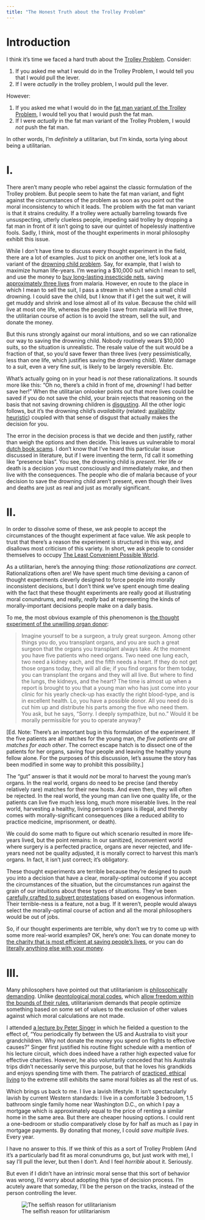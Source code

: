 ```yaml
---
title: "The Honest Truth about the Trolley Problem"
---
```


# Introduction

I think it’s time we faced a hard truth about the [Trolley Problem](https://en.wikipedia.org/wiki/Trolley_problem). Consider:

1.  If you asked me what I would do in the Trolley Problem, I would tell you that I would pull the lever.
2.  If I were _actually_ in the trolley problem, I would pull the lever.

However:

1.  If you asked me what I would do in the [fat man variant of the Trolley Problem](https://en.wikipedia.org/wiki/Trolley_problem%23The_fat_man), I would tell you that I would push the fat man.
2.  If I were _actually_ in the fat man variant of the Trolley Problem, I would _not_ push the fat man.

In other words, I’m _definitely_ a utilitarian, but I’m kinda, sorta lying about being a utilitarian.

# I.

There aren’t many people who rebel against the classic formulation of the Trolley problem. But people seem to hate the fat man variant, and fight against the circumstances of the problem as soon as you point out the moral inconsistency to which it leads. The problem with the fat man variant is that it strains credulity. If a trolley were actually barreling towards five unsuspecting, utterly clueless people, impeding said trolley by dropping a fat man in front of it isn’t going to save our quintet of hopelessly inattentive fools. Sadly, I think, most of the thought experiments in moral philosophy exhibit this issue.

While I don’t have time to discuss every thought experiment in the field, there are a lot of examples. Just to pick on another one, let’s look at a variant of the [drowning child problem](http://www.utilitarian.net/singer/by/199704--.htm). Say, for example, that I wish to maximize human life-years. I’m wearing a $10,000 suit which I mean to sell, and use the money to [buy long-lasting insecticide nets](https://www.againstmalaria.com/), saving [approximately three lives](http://www.givewell.org/international/top-charities/amf%23Costperlifesaved) from malaria. However, en route to the place in which I mean to sell the suit, I pass a stream in which I see a small child drowning. I could save the child, but I know that if I get the suit wet, it will get muddy and shrink and lose almost all of its value. Because the child will live at most one life, whereas the people I save from malaria will live three, the utilitarian course of action is to avoid the stream, sell the suit, and donate the money.

But this runs strongly against our moral intuitions, and so we can rationalize our way to saving the drowning child. Nobody routinely wears $10,000 suits, so the situation is unrealistic. The resale value of the suit would be a fraction of that, so you’d save fewer than three lives (very pessimistically, less than one life, which justifies saving the drowning child). Water damage to a suit, even a very fine suit, is likely to be largely reversible. Etc.

What’s actually going on in your head is _not_ these rationalizations. It sounds more like this: “Oh no, there’s a child in front of me, _drowning!_ I had better save her!” When the utilitarian onlooker points out that more lives could be saved if you do not save the child, your brain rejects that reasoning on the basis that not saving drowning children is [disgusting](https://en.wikipedia.org/wiki/Disgust%23Morality). All the other logic follows, but it’s the drowning child’s _availability_ (related: [availability heuristic](https://en.wikipedia.org/wiki/Availability_heuristic)) coupled with that sense of disgust that actually makes the decision for you.

The error in the decision process is that we decide and then justify, rather than weigh the options and then decide. This leaves us vulnerable to moral [dutch book scams](https://en.wikipedia.org/wiki/Money_pump). I don’t know that I’ve heard this particular issue discussed in literature, but if I were inventing the term, I’d call it something like “presence bias”. You see, the drowning child is _present_. Her life or death is a decision _you_ must consciously and immediately make, and then live with the consequences. The people who die of malaria because of your decision to save the drowning child aren’t present, even though their lives and deaths are just as real and just as morally significant.

# II.

In order to dissolve some of these, we ask people to accept the circumstances of the thought experiment at face value. We ask people to trust that there’s a reason the experiment is structured in this way, and disallows most criticism of this variety. In short, we ask people to consider themselves to occupy [The Least Convenient Possible World](http://lesswrong.com/lw/2k/the_least_convenient_possible_world/).

As a utilitarian, here’s the annoying thing: _those rationalizations are correct_. Rationalizations often are! We have spent much time devising a canon of thought experiments cleverly designed to force people into morally inconsistent decisions, but I don’t think we’ve spent enough time dealing with the fact that these thought experiments are really good at illustrating moral conundrums, and really, _really_ bad at representing the kinds of morally-important decisions people make on a daily basis.

To me, the most obvious example of this phenomenon is [the thought experiment of the unwilling organ donor](http://philosophyfaculty.ucsd.edu/faculty/rarneson/Courses/thomsonTROLLEY.pdf):

> Imagine yourself to be a surgeon, a truly great surgeon. Among other things you do, you transplant organs, and you are such a great surgeon that the organs you transplant always take. At the moment you have five patients who need organs. Two need one lung each, two need a kidney each, and the fifth needs a heart. If they do not get those organs today, they will all die; if you find organs for them today, you can transplant the organs and they will all live. But where to find the lungs, the kidneys, and the heart? The time is almost up when a report is brought to you that a young man who has just come into your clinic for his yearly check-up has exactly the right blood-type, and is in excellent health. Lo, you have a possible donor. All you need do is cut him up and distribute his parts among the five who need them. You ask, but he says, “Sorry. I deeply sympathize, but no.” Would it be morally permissible for you to operate anyway?

[Ed. Note: There’s an important bug in this formulation of the experiment. If the five patients are all matches for the young man, _the five patients are all matches for each other_. The correct escape hatch is to dissect one of the patients for her organs, saving four people and leaving the healthy young fellow alone. For the purposes of this discussion, let’s assume the story has been modified in some way to prohibit this possibility.]

The "gut" answer is that it would _not_ be moral to harvest the young man’s organs. In the real world, organs do need to be precise (and thereby relatively rare) matches for their new hosts. And even then, they will often be rejected. In the real world, the young man can live one quality life, or the patients can live five much less long, much more miserable lives. In the real world, harvesting a healthy, living person’s organs is illegal, and thereby comes with morally-significant consequences (like a reduced ability to practice medicine, imprisonment, or death).

We could do some math to figure out which scenario resulted in more life-years lived, but the point remains: In our sanitized, inconvenient world where surgery is a perfected practice, organs are never rejected, and life-years need not be quality adjusted, it is morally correct to harvest this man’s organs. In fact, it isn’t just correct; it’s obligatory.

These thought experiments are terrible because they’re designed to push you into a decision that have a clear, morally-optimal outcome if you accept the circumstances of the situation, but the circumstances run against the grain of our intuitions about these types of situations. They’ve been [carefully crafted to subvert protestations](http://www.faculty.virginia.edu/haidtlab/articles/manuscripts/haidt.bjorklund.working-paper.when%2520intuition%2520finds%2520no%2520reason.pub603.doc) based on exogenous information. Their terrible-ness is a feature, not a bug. If it weren’t, people would always select the morally-optimal course of action and all the moral philosophers would be out of jobs.

So, if our thought experiments are terrible, why don’t we try to come up with some more real-world examples? OK, here’s one: You can donate money to [the charity that is most efficient at saving people’s lives](http://www.givewell.org/charities/top-charities), or you can do [literally anything else with your money](https://www.amazon.com/).

# III.

Many philosophers have pointed out that utilitarianism is [philosophically demanding](https://en.wikipedia.org/wiki/Utilitarianism%23Too_demanding). Unlike [deontological moral codes](http://plato.stanford.edu/entries/ethics-deontological/), which [allow freedom within the bounds of their rules](http://plato.stanford.edu/entries/ethics-deontological/%23AdvDeoThe), utilitarianism demands that people optimize something based on some set of values to the exclusion of other values against which moral calculations are not made.

I attended [a lecture by Peter Singer](https://www.youtube.com/watch%3Fv%3DqsAOlPLlw1M) in which he fielded a question to the effect of, “You periodically fly between the US and Australia to visit your grandchildren. Why not donate the money you spend on flights to effective causes?” Singer first justified his routine flight schedule with a mention of his lecture circuit, which does indeed have a rather high expected value for effective charities. However, he also voluntarily conceded that his Australia trips didn’t necessarily serve this purpose, but that he loves his grandkids and enjoys spending time with them. The patriarch of [practiced, ethical living](https://smile.amazon.com/Writings-Ethical-Life-Peter-Singer/dp/0060007443/ref%3Dsr_1_1%3Fie%3DUTF8%26qid%3D1471881176%26sr%3D8-1%26keywords%3DWritings%2Bon%2Ban%2BEthical%2BLife) to the extreme still exhibits the same moral foibles as all the rest of us.

Which brings us back to me. I live a lavish lifestyle. It isn’t spectacularly lavish by current Western standards: I live in a comfortable 3 bedroom, 1.5 bathroom single family home near Washington D.C., on which I pay a mortgage which is approximately equal to the price of renting a similar home in the same area. But there are cheaper housing options. I could rent a one-bedroom or studio comparatively close by for half as much as I pay in mortgage payments. By donating that money, I could _save multiple lives_. Every year.

I have no answer to this. If we think of this as a sort of Trolley Problem (And it’s a particularly bad fit as moral conundrums go, but just work with me), I say I’ll pull the lever, but then I don’t. And I feel _horrible_ about it. Seriously.

But even if I didn’t have an intrinsic moral sense that this sort of behavior was wrong, I’d worry about adopting this type of decision process. I’m acutely aware that someday, I’ll be the person on the tracks, instead of the person controlling the lever.

![The selfish reason for utilitarianism](https://cdn-images-1.medium.com/max/800/1*BEYuF9HremGUMy24Bgi7Wg.png)
